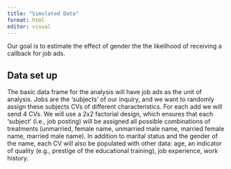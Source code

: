 ```yaml
---
title: "Simulated Data"
format: html
editor: visual
---
```


Our goal is to estimate the effect of gender the the likelihood of receiving a callback for job ads. 

## Data set up
The basic data frame for the analysis will have job ads as the unit of analysis. Jobs are the 'subjects' of our inquiry, and we want to randomly assign these subjects CVs of different characteristics. For each add we will send 4 CVs. We will use a 2x2 factorial design, which ensures that each 'subject' (i.e., job posting) will be assigned all possible combinations of treatments (unmarried, female name, unmarried male name, married female name, married male name). In addition to marital status and the gender of the name, each CV will also be populated with other data: age, an indicator of quality (e.g., prestige of the educational training), job experience, work history. 